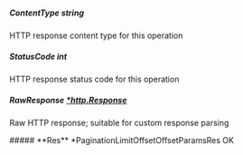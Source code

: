 
##### **ContentType** string
HTTP response content type for this operation

##### **StatusCode** int
HTTP response status code for this operation

##### **RawResponse** [*http.Response](https://pkg.go.dev/net/http#Response)
Raw HTTP response; suitable for custom response parsing

<Collapsible>
    ##### **Res** *PaginationLimitOffsetOffsetParamsRes
    OK
    <Collapsible.Break/>
    <PaginationLimitOffsetOffsetParamsRes/>
</Collapsible>

